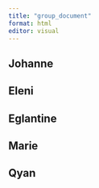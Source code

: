 ```yaml
---
title: "group_document"
format: html
editor: visual
---
```


## Johanne

## Eleni

## Eglantine

## Marie

## Qyan
